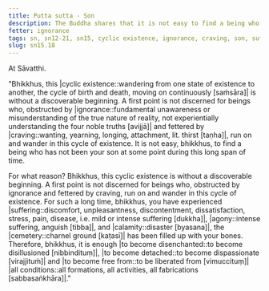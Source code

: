 ```yaml
---
title: Putta sutta - Son
description: The Buddha shares that it is not easy to find a being who has not been your son at some point over the long span of time of cyclic existence.
fetter: ignorance
tags: sn, sn12-21, sn15, cyclic existence, ignorance, craving, son, suffering, agony, calamity, cemetery, disenchantment, detachment, liberation
slug: sn15.18
---
```


At Sāvatthi.

"Bhikkhus, this \|cyclic existence::wandering from one state of existence to another, the cycle of birth and death, moving on continuously [saṁsāra]| is without a discoverable beginning. A first point is not discerned for beings who, obstructed by |ignorance::fundamental unawareness or misunderstanding of the true nature of reality, not experientially understanding the four noble truths [avijjā]| and fettered by |craving::wanting, yearning, longing, attachment, lit. thirst [taṇha]|, run on and wander in this cycle of existence. It is not easy, bhikkhus, to find a being who has not been your son at some point during this long span of time.

For what reason? Bhikkhus, this cyclic existence is without a discoverable beginning. A first point is not discerned for beings who, obstructed by ignorance and fettered by craving, run on and wander in this cycle of existence. For such a long time, bhikkhus, you have experienced |suffering::discomfort, unpleasantness, discontentment, dissatisfaction, stress, pain, disease, i.e. mild or intense suffering [dukkha]|, |agony::intense suffering, anguish [tibba]|, and |calamity::disaster [byasana]|, the |cemetery::charnel ground [kaṭasī]| has been filled up with your bones. Therefore, bhikkhus, it is enough \|to become disenchanted::to become disillusioned [nibbindituṃ]|, \|to become detached::to become dispassionate [virajjituṁ]| and \|to become free from::to be liberated from [vimuccituṃ]| \|all conditions::all formations, all activities, all fabrications [sabbasaṅkhāra]|."
